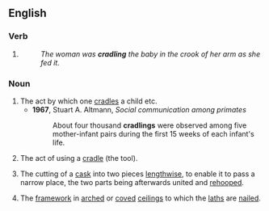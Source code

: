 ==English==

===Verb===
{{head|en|verb form}}

# {{present participle of|cradle|lang=en|nocat=1}}
#: ''The woman was '''cradling''' the baby in the crook of her arm as she fed it.''

===Noun===
{{en-noun}}

# The act by which one [[cradle]]s a child etc.
#* '''1967''', Stuart A. Altmann, ''Social communication among primates''
#*: About four thousand '''cradlings''' were observed among five mother-infant pairs during the first 15 weeks of each infant's life.
# The act of using a [[cradle]] (the tool).
# {{lb|en|coopering}} The cutting of a [[cask]] into two pieces [[lengthwise]], to enable it to pass a narrow place, the two parts being afterwards united and [[rehoop]]ed.
# {{lb|en|carpentry}} The [[framework]] in [[arched]] or [[coved]] [[ceiling]]s to which the [[lath]]s are [[nail]]ed.
#: {{rfquotek|lang=en|Knight}}

{{Webster 1913}}